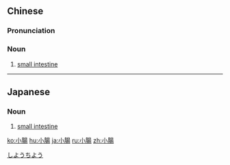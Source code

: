 {{also|小肠}}
==Chinese==
{{zh-forms|s=小肠}}
{{wikipedia|lang=zh}}

===Pronunciation===
{{zh-pron
|m=xiǎocháng
|c=siu2 coeng4-2
|mn=sió-tn̂g
|cat=n
}}

===Noun===
{{zh-noun}}

# {{lb|zh|anatomy}} [[small intestine]]

----

==Japanese==
{{ja-kanjitab|しょう|ちょう|yomi=on}}

===Noun===
{{ja-noun|しょうちょう}}

# {{lb|ja|anatomy}} [[small intestine]]

[[Category:ja:Anatomy|しようちよう]]

[[ko:小腸]]
[[hu:小腸]]
[[ja:小腸]]
[[ru:小腸]]
[[zh:小腸]]